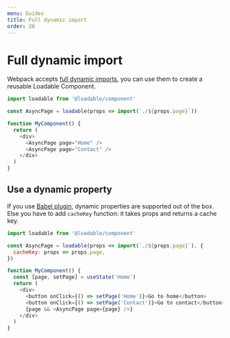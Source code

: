 ```yaml
---
menu: Guides
title: Full dynamic import
order: 20
---
```


# Full dynamic import

Webpack accepts [full dynamic imports](https://webpack.js.org/api/module-methods/#import-), you can use them to create a reusable Loadable Component.

```js
import loadable from '@loadable/component'

const AsyncPage = loadable(props => import(`./${props.page}`))

function MyComponent() {
  return (
    <div>
      <AsyncPage page="Home" />
      <AsyncPage page="Contact" />
    </div>
  )
}
```

## Use a dynamic property

If you use [Babel plugin](/docs/babel-plugin/), dynamic properties are supported out of the box. Else you have to add `cacheKey` function: it takes props and returns a cache key.

```js
import loadable from '@loadable/component'

const AsyncPage = loadable(props => import(`./${props.page}`), {
  cacheKey: props => props.page,
})

function MyComponent() {
  const [page, setPage] = useState('Home')
  return (
    <div>
      <button onClick={() => setPage('Home')}>Go to home</button>
      <button onClick={() => setPage('Contact')}>Go to contact</button>
      {page && <AsyncPage page={page} />}
    </div>
  )
}
```
